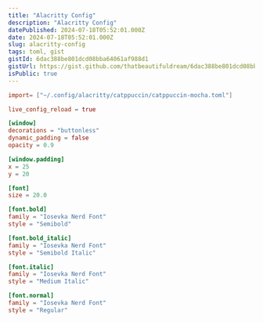 ```yaml
---
title: "Alacritty Config"
description: "Alacritty Config"
datePublished: 2024-07-18T05:52:01.000Z
date: 2024-07-18T05:52:01.000Z
slug: alacritty-config
tags: toml, gist
gistId: 6dac388be801dcd08bba64061af988d1
gistUrl: https://gist.github.com/thatbeautifuldream/6dac388be801dcd08bba64061af988d1
isPublic: true
---
```


```toml title="alacritty.toml"
import= ["~/.config/alacritty/catppuccin/catppuccin-mocha.toml"]

live_config_reload = true

[window]
decorations = "buttonless"
dynamic_padding = false
opacity = 0.9

[window.padding]
x = 25
y = 20

[font]
size = 20.0

[font.bold]
family = "Iosevka Nerd Font"
style = "Semibold"

[font.bold_italic]
family = "Iosevka Nerd Font"
style = "Semibold Italic"

[font.italic]
family = "Iosevka Nerd Font"
style = "Medium Italic"

[font.normal]
family = "Iosevka Nerd Font"
style = "Regular"

```

